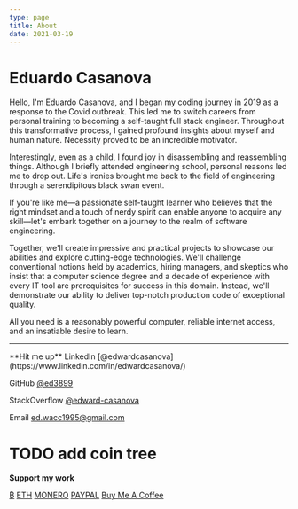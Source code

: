 ```yaml
---
type: page
title: About
date: 2021-03-19
---
```


# Eduardo Casanova

Hello, I'm Eduardo Casanova, and I began my coding journey in 2019 as a response to the Covid outbreak. This led me to switch careers from personal training to becoming a self-taught full stack engineer. Throughout this transformative process, I gained profound insights about myself and human nature. Necessity proved to be an incredible motivator.

Interestingly, even as a child, I found joy in disassembling and reassembling things. Although I briefly attended engineering school, personal reasons led me to drop out. Life's ironies brought me back to the field of engineering through a serendipitous black swan event.

If you're like me—a passionate self-taught learner who believes that the right mindset and a touch of nerdy spirit can enable anyone to acquire any skill—let's embark together on a journey to the realm of software engineering.

Together, we'll create impressive and practical projects to showcase our abilities and explore cutting-edge technologies. We'll challenge conventional notions held by academics, hiring managers, and skeptics who insist that a computer science degree and a decade of experience with every IT tool are prerequisites for success in this domain. Instead, we'll demonstrate our ability to deliver top-notch production code of exceptional quality.

All you need is a reasonably powerful computer, reliable internet access, and an insatiable desire to learn.

---

<div>
  **Hit me up**
  LinkedIn [@edwardcasanova](https://www.linkedin.com/in/edwardcasanova/)

  GitHub [@ed3899](https://github.com/ed3899)

  StackOverflow [@edward-casanova](https://stackoverflow.com/users/11941146/edward-casanova)

  Email ed.wacc1995@gmail.com

  # TODO add coin tree
  **Support my work**

  [&#8383;](https://cointr.ee/edca3899)
  [ETH](https://cointr.ee/edca3899)
  [MONERO](https://cointr.ee/edca3899)
  [PAYPAL](https://cointr.ee/edca3899)
  [Buy Me A Coffee](https://cointr.ee/edca3899)
</div>
